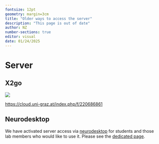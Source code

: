 ```yaml
---
fontsize: 12pt
geometry: margin=3cm
title: "Older ways to access the server"
description: "This page is out of date"
author: NZ
number-sections: true
editor: visual
date: 01/24/2025
---
```


# Server

## X2go

![](images/clipboard-2910869127.png)

<https://cloud.uni-graz.at/index.php/f/220686861>

## Neurodesktop

We have activated server access via [neurodesktop](https://www.neurodesk.org) for students and those lab members who would like to use it. Please see the [dedicated page](/neurodesk/neurodesktop.qmd).

